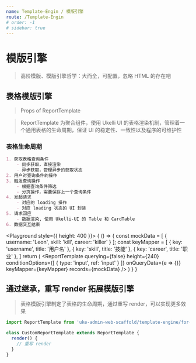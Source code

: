 ```yaml
---
name: Template-Engin / 模版引擎
route: /Template-Engin
# order: -1
# sidebar: true
---
```



# 模版引擎

> 高阶模版、模版引擎哲学：大而全，可配置，忽略 HTML 的存在吧

## 表格模版引擎

> Props of ReportTemplate

<PropsTable of={ReportTemplate} />

> ReportTemplate 为聚合组件，使用 Ukelli UI 的表格渲染机制，管理着一个通用表格的生命周期，保证 UI 的稳定性、一致性以及程序的可维护性

### 表格生命周期

```markdown
1. 获取表格查询条件
    - 同步获取，直接渲染
    - 异步获取，管理异步的获取状态
2. 用户对查询条件的操作
3. 触发查询操作
    - 根据查询条件筛选
    - 分页操作，需要保存上一个查询条件
4. 发起请求
    - 对应的 loading 操作
    - 对应 loading 状态的 UI 封装
5. 请求回应
    - 数据渲染, 使用 Ukelli-UI 的 Table 和 CardTable
6. 数据交互结束
```

<Playground style={{
  height: 400
}}>
  {
    () => {
      const mockData = [
        {
          username: 'Leon',
          skill: 'kill',
          career: 'killer'
        }
      ];
      const keyMapper = [
        {
          key: 'username',
          title: '用户名'
        },
        {
          key: 'skill',
          title: '技能'
        },
        {
          key: 'career',
          title: '职业'
        },
      ]
      return (
        <ReportTemplate
          querying={false}
          height={240}
          conditionOptions={[
            {
              type: 'input',
              ref: 'input'
            }
          ]}
          onQueryData={e => {}}
          keyMapper={keyMapper}
          records={mockData} />
      )
    }
  }
</Playground>

## 通过继承，重写 render 拓展模版引擎

> 表格模版引擎制定了表格的生命周期，通过重写 render，可以实现更多效果

```js
import ReportTemplate from 'uke-admin-web-scaffold/template-engine/for-report/records-template'

class CustomReportTemplate extends ReportTemplate {
  render() {
    // 重写 render
  }
}
```